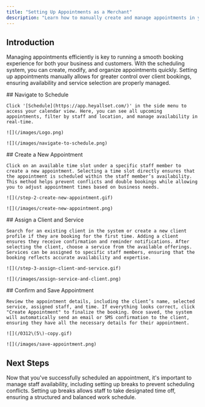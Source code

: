 ```yaml
---
title: "Setting Up Appointments as a Merchant"
description: "Learn how to manually create and manage appointments in your scheduling system. Assign clients, select services, and confirm bookings seamlessly to keep your business running smoothly."
---
```


## Introduction

Managing appointments efficiently is key to running a smooth booking experience for both your business and customers. With the scheduling system, you can create, modify, and organize appointments quickly. Setting up appointments manually allows for greater control over client bookings, ensuring availability and service selection are properly managed.

<Steps>
  <Step title="Step 1">
    ## Navigate to Schedule

    Click '[Schedule](https://app.heyallset.com/)' in the side menu to access your calendar view. Here, you can see all upcoming appointments, filter by staff and location, and manage availability in real-time.

    ![](/images/Logo.png)

    ![](/images/navigate-to-schedule.png)
  </Step>

  <Step title="Step 2">
    ## Create a New Appointment

    Click on an available time slot under a specific staff member to create a new appointment. Selecting a time slot directly ensures that the appointment is scheduled within the staff member’s availability. This method helps prevent conflicts and double bookings while allowing you to adjust appointment times based on business needs.

    ![](/step-2-create-new-appointment.gif)

    ![](/images/create-new-appointment.png)
  </Step>

  <Step title="Step 3">
    ## Assign a Client and Service

    Search for an existing client in the system or create a new client profile if they are booking for the first time. Adding a client ensures they receive confirmation and reminder notifications. After selecting the client, choose a service from the available offerings. Services can be assigned to specific staff members, ensuring that the booking reflects accurate availability and expertise.

    ![](/step-3-assign-client-and-service.gif)

    ![](/images/assign-service-and-client.png)
  </Step>

  <Step title="Step 4">
    ## Confirm and Save Appointment

    Review the appointment details, including the client’s name, selected service, assigned staff, and time. If everything looks correct, click "Create Appointment" to finalize the booking. Once saved, the system will automatically send an email or SMS confirmation to the client, ensuring they have all the necessary details for their appointment.

    ![](/0312\(5\)-copy.gif)

    ![](/images/save-appointment.png)
  </Step>
</Steps>

## Next Steps

Now that you've successfully scheduled an appointment, it's important to manage staff availability, including setting up breaks to prevent scheduling conflicts. Setting up breaks allows staff to take designated time off, ensuring a structured and balanced work schedule.